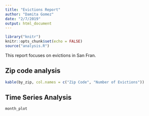 ```yaml
---
title: "Evictions Report"
author: "Damita Gomez"
date: "2/7/2019"
output: html_document
---
```


```r
library("knitr")
knitr::opts_chunk$set(echo = FALSE)
source("analysis.R")
```

This report focuses on evictions in San Fran.

## Zip code analysis

```r
kable(by_zip, col.names = c("Zip Code", "Number of Evictions"))
```

## Time Series Analysis

```r
month_plot
```